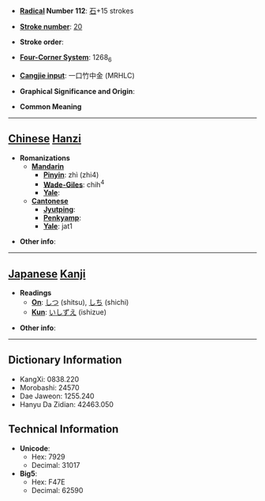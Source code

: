 * '''[[Wiktionary:Chinese radical index| Radical]] Number 112''': [[Wiktionary:Chinese radical index 石|石]]+15 strokes

* '''[[Wiktionary:Chinese total strokes index|Stroke number]]''': [[Wiktionary:Chinese total strokes index 20|20]]

* '''Stroke order''': 

* '''[[Wiktionary:Chinese four corner index|Four-Corner System]]''': 1268<sub>6</sub>

* '''[[Wiktionary:Chinese Cangjie index|Cangjie input]]''': 一口竹中金 (MRHLC)

* '''Graphical Significance and Origin''': 

* '''Common Meaning'''

----

== [[Chinese]] [[Hanzi]] ==

* '''Romanizations'''
** '''[[Mandarin]]'''
*** '''[[Pinyin]]''': zhì (zhi4)
*** '''[[Wade-Giles]]''': chih<sup>4</sup>
*** '''[[Yale]]''': 
** '''[[Cantonese]]'''
*** '''[[Jyutping]]''':
*** '''[[Penkyamp]]''': 
*** '''[[Yale]]''': jat1

* '''Other info''': 

----

== [[Japanese]] [[Kanji]] ==

* '''Readings'''
** '''[[On]]''': [[しつ]] (shitsu), [[しち]] (shichi)
** '''[[Kun]]''': [[いしずえ]] (ishizue)

* '''Other info''':  

----

== Dictionary Information ==

* KangXi: 0838.220
* Morobashi: 24570
* Dae Jaweon: 1255.240
* Hanyu Da Zidian: 42463.050

== Technical Information ==

* '''Unicode''':
** Hex: 7929
** Decimal: 31017
* '''Big5''':
** Hex: F47E
** Decimal: 62590